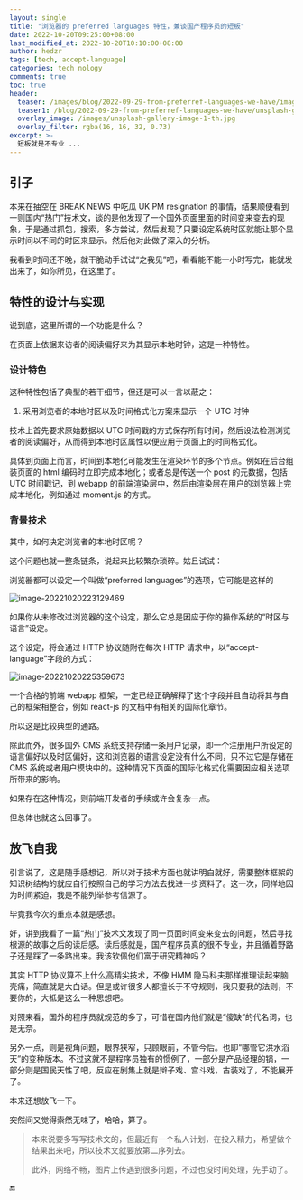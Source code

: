 ```yaml
---
layout: single
title: "浏览器的 preferred languages 特性，兼谈国产程序员的短板"
date: 2022-10-20T09:25:00+08:00
last_modified_at: 2022-10-20T10:10:00+08:00
author: hedzr
tags: [tech, accept-language]
categories: tech nology
comments: true
toc: true
header:
  teaser: /images/blog/2022-09-29-from-preferref-languages-we-have/image-20221020223129469.png
  teaser1: /blog/2022-09-29-from-preferref-languages-we-have/unsplash-gallery-image-1-th.jpg
  overlay_image: /images/unsplash-gallery-image-1-th.jpg
  overlay_filter: rgba(16, 16, 32, 0.73)
excerpt: >-
  短板就是不专业 ...
---
```


## 引子

本来在抽空在 BREAK NEWS 中吃瓜 UK PM resignation 的事情，结果顺便看到一则国内“热门”技术文，谈的是他发现了一个国外页面里面的时间变来变去的现象，于是通过抓包，搜索，多方尝试，然后发现了只要设定系统时区就能让那个显示时间以不同的时区来显示。然后他对此做了深入的分析。

我看到时间还不晚，就干脆动手试试“之我见”吧，看看能不能一小时写完，能就发出来了，如你所见，在这里了。

## 特性的设计与实现

说到底，这里所谓的一个功能是什么？

在页面上依据来访者的阅读偏好来为其显示本地时钟，这是一种特性。

### 设计特色

这种特性包括了典型的若干细节，但还是可以一言以蔽之：

1. 采用浏览者的本地时区以及时间格式化方案来显示一个 UTC 时钟

技术上首先要求原始数据以 UTC 时间戳的方式保存所有时间，然后设法检测浏览者的阅读偏好，从而得到本地时区属性以便应用于页面上的时间格式化。

具体到页面上而言，时间到本地化可能发生在渲染环节的多个节点。例如在后台组装页面的 html 编码时立即完成本地化；或者总是传送一个 post 的元数据，包括 UTC 时间戳记，到 webapp 的前端渲染层中，然后由渲染层在用户的浏览器上完成本地化，例如通过 moment.js 的方式。

### 背景技术

其中，如何决定浏览者的本地时区呢？

这个问题也就一整条链条，说起来比较繁杂琐碎。姑且试试：

浏览器都可以设定一个叫做“preferred languages”的选项，它可能是这样的

![image-20221020223129469](/images/blog/2022-09-29-from-preferref-languages-we-have/image-20221020223129469.png)

如果你从未修改过浏览器的这个设定，那么它总是因应于你的操作系统的“时区与语言”设定。

这个设定，将会通过 HTTP 协议随附在每次 HTTP 请求中，以“accept-language”字段的方式：

![image-20221020225359673](/images/blog/2022-09-29-from-preferref-languages-we-have/image-20221020225359673.png)

一个合格的前端 webapp 框架，一定已经正确解释了这个字段并且自动将其与自己的框架相整合，例如 react-js 的文档中有相关的国际化章节。

所以这是比较典型的通路。

除此而外，很多国外 CMS 系统支持存储一条用户记录，即一个注册用户所设定的语言偏好以及时区偏好，这和浏览器的语言设定没有什么不同，只不过它是存储在 CMS 系统或者用户模块中的。这种情况下页面的国际化格式化需要因应相关选项所带来的影响。

如果存在这种情况，则前端开发者的手续或许会复杂一点。

但总体也就这么回事了。

## 放飞自我

引言说了，这是随手感想记，所以对于技术方面也就讲明白就好，需要整体框架的知识树结构的就应自行按照自己的学习方法去找进一步资料了。这一次，同样地因为时间紧迫，我是不能列举参考信源了。

毕竟我今次的重点本就是感想。

好，讲到我看了一篇“热门”技术文发现了同一页面时间变来变去的问题，然后寻找根源的故事之后的读后感。读后感就是，国产程序员真的很不专业，并且循着野路子还是踩了一条路出来。我该钦佩他们富于研究精神吗？

其实 HTTP 协议算不上什么高精尖技术，不像 HMM 隐马科夫那样推理读起来脑壳痛，简直就是大白话。但是或许很多人都擅长于不守规则，我只要我的法则，不要你的，大抵是这么一种思想吧。

对照来看，国外的程序员就规范的多了，可惜在国内他们就是“傻缺”的代名词，也是无奈。

另外一点，则是视角问题，眼界狭窄，只顾眼前，不管今后。也即“哪管它洪水滔天”的变种版本。不过这就不是程序员独有的惯例了，一部分是产品经理的锅，一部分则是国民天性了吧，反应在剧集上就是辫子戏、宫斗戏，古装戏了，不能展开了。

本来还想放飞一下。

突然间又觉得索然无味了，哈哈，算了。

> 本来说要多写写技术文的，但最近有一个私人计划，在投入精力，希望做个结果出来吧，所以技术文就要放第二序列去。
>
> 此外，网络不畅，图片上传遇到很多问题，不过也没时间处理，先手动了。

:end:
